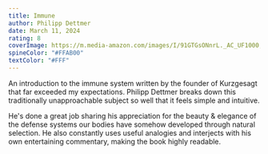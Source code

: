```yaml
---
title: Immune
author: Philipp Dettmer
date: March 11, 2024
rating: 8
coverImage: https://m.media-amazon.com/images/I/91GTGsONnrL._AC_UF1000,1000_QL80_.jpg
spineColor: "#FFAB00"
textColor: "#FFF"
---
```


An introduction to the immune system written by the founder of Kurzgesagt that far exceeded my expectations. Philipp Dettmer breaks down this traditionally unapproachable subject so well that it feels simple and intuitive.

He's done a great job sharing his appreciation for the beauty & elegance of the defense systems our bodies have somehow developed through natural selection. He also constantly uses useful analogies and interjects with his own entertaining commentary, making the book highly readable.
